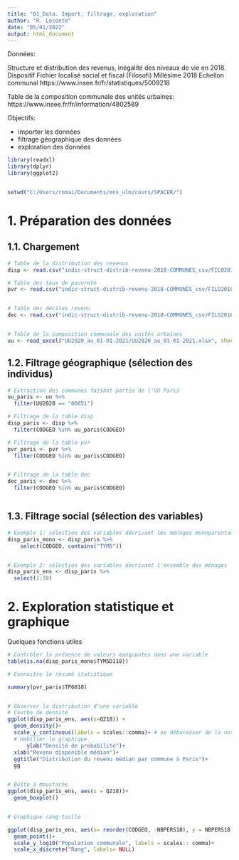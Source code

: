 ---
title: "01_Data. Import, filtrage, exploration"
author: "R. Leconte"
date: "05/01/2022"
output: html_document
---

Données:

Structure et distribution des revenus, inégalité des niveaux de vie en 2018. Dispositif Fichier localisé social et fiscal (Filosofi)
Millésime 2018
Echellon communal
https://www.insee.fr/fr/statistiques/5009218 

Table de la composition communale des unités urbaines: https://www.insee.fr/fr/information/4802589

Objectifs: 

- importer les données
- filtrage géographique des données
- exploration des données


```{r pkg_wd}

library(readxl)
library(dplyr)
library(ggplot2)


setwd("C:/Users/romai/Documents/ens_ulm/cours/SPACER/")


```




# 1. Préparation des données
## 1.1. Chargement

```{r data}
# Table de la distribution des revenus 
disp <- read.csv("indic-struct-distrib-revenu-2018-COMMUNES_csv/FILO2018_DISP_COM.csv", sep = ";")

# Table des taux de pauvreté
pvr <- read.csv("indic-struct-distrib-revenu-2018-COMMUNES_csv/FILO2018_DISP_Pauvres_COM.csv", sep = ";")


# Table des déciles revenu
dec <- read.csv("indic-struct-distrib-revenu-2018-COMMUNES_csv/FILO2018_TRDECILES_DISP_COM.csv", sep = ";")


# Table de la composition communale des unités urbaines
uu <- read_excel("UU2020_au_01-01-2021/UU2020_au_01-01-2021.xlsx", sheet = 2, skip = 5)

```


## 1.2. Filtrage géographique (sélection des individus)

```{r data_geofilter}

# Extraction des communes faisant partie de l'UU Paris
uu_paris <- uu %>% 
  filter(UU2020 == "00851")

# Filtrage de la table disp
disp_paris <- disp %>% 
  filter(CODGEO %in% uu_paris$CODGEO)

# Filtrage de la table pvr
pvr_paris <- pvr %>% 
  filter(CODGEO %in% uu_paris$CODGEO)


# Filtrage de la table dec
dec_paris <- dec %>% 
  filter(CODGEO %in% uu_paris$CODGEO)



```


## 1.3. Filtrage social (sélection des variables)

```{r data_socfilter}

# Exemple 1: sélection des variables décrivant les ménages monoparentaux
disp_paris_mono <- disp_paris %>% 
    select(CODGEO, contains("TYM5"))


# Exemple 2: sélection des variables décrivant l'ensemble des ménages
disp_paris_ens <- disp_paris %>% 
  select(1:30)


```




# 2. Exploration statistique et graphique

Quelques fonctions utiles 

```{r explor}

# Contrôler la présence de valeurs manquantes dans une variable
table(is.na(disp_paris_mono$TYM5D118))

# Connaitre le résumé statistique

summary(pvr_paris$TP6018)


# Observer la distribution d'une variable
# Courbe de densité
ggplot(disp_paris_ens, aes(x=Q218)) + 
  geom_density()+
  scale_y_continuous(labels = scales::comma)+ # se débarasser de la notation scientifique
  # Habiller le graphique
      ylab("Densité de probabilité")+
  xlab("Revenu disponible médian")+
  ggtitle("Distribution du revenu médian par commune à Paris")+
  gg


# Boîte à moustache
ggplot(disp_paris_ens, aes(x = Q218))+
  geom_boxplot()


# Graphique rang-taille

ggplot(disp_paris_ens, aes(x= reorder(CODGEO, -NBPERS18), y = NBPERS18))+
  geom_point()+
  scale_y_log10("Population communale", labels = scales:: comma)+
  scale_x_discrete("Rang", labels= NULL)
  



```





